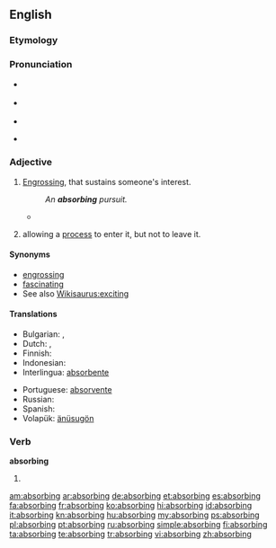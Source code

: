 ==English==

===Etymology===
{{suffix|absorb|ing}}

===Pronunciation===
* {{a|RP}} {{IPA|/əbˈzɔːbɪŋ/|/əbˈsɔːbɪŋ/}}
* {{a|US}} {{IPA|/æb.ˈzɔr.bɪŋ/|/æb.ˈsɔɹ.bɪŋ/}}
* {{audio|en-us-absorbing.ogg|Audio (US)}}

* {{rhymes|ɔː(r)bɪŋ}}

===Adjective===
{{en-adj}}

# [[engross|Engrossing]], that sustains someone's interest.
#: ''An '''absorbing''' pursuit.''
#* {{quote-news
|year=2011
|date=October 29
|author=Neil Johnston
|title=Norwich   3 - 3   Blackburn
|work=BBC Sport
|url=http://news.bbc.co.uk/sport2/hi/football/15413656.stm
|page=
|passage=It was a dramatic finish to an '''absorbing''', fast-paced game but Blackburn will be deeply unhappy with referee Anthony Taylor as Nzonzi's handball was harsh.}}
# {{context|statistics|of a [[state]]}} allowing a [[process]] to enter it, but not to leave it.

====Synonyms====
* [[engrossing]]
* [[fascinating]]
* See also [[Wikisaurus:exciting]]

====Translations====
{{trans-top|engrossing}}
* Bulgarian: {{t|bg|поглъщащ}},  {{t|bg|увлекателен}}
* Dutch: {{t+|nl|boeiend}}, {{t-|nl|grijpend}}
* Finnish: {{t-|fi|mukaansatempaava}}
* Indonesian: {{t+|id|penyerap|xs=Indonesian}}
* Interlingua: [[absorbente]]
{{trans-mid}}
* Portuguese: [[absorvente]]
* Russian: {{t+|ru|увлекательный|m}}
* Spanish: {{t+|es|absorbente}}
* Volapük: [[änüsugön]]
{{trans-bottom}}
{{trans-top|math: of a state}}
{{trans-mid}}
{{trans-bottom}}

===Verb===
'''absorbing'''

# {{present participle of|absorb}}

[[am:absorbing]]
[[ar:absorbing]]
[[de:absorbing]]
[[et:absorbing]]
[[es:absorbing]]
[[fa:absorbing]]
[[fr:absorbing]]
[[ko:absorbing]]
[[hi:absorbing]]
[[id:absorbing]]
[[it:absorbing]]
[[kn:absorbing]]
[[hu:absorbing]]
[[my:absorbing]]
[[ps:absorbing]]
[[pl:absorbing]]
[[pt:absorbing]]
[[ru:absorbing]]
[[simple:absorbing]]
[[fi:absorbing]]
[[ta:absorbing]]
[[te:absorbing]]
[[tr:absorbing]]
[[vi:absorbing]]
[[zh:absorbing]]